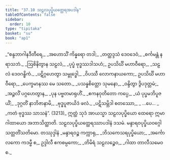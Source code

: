 ```yaml
---
title: "37.10 သဠလပုပ္ဖိယတ္ထေရအပဒါန"
tableOfContents: false
sidebar:
  order: 10
type: "tipitaka"
basket: "su"
book: "ap1"
---
```



<DynamicBreadcrumb />

<Division number="35" book="ap1" e="ch" v="20" p="334">

<Paragraph number="4085" type="verses" book="ap1">
_“စန္ဒဘာဂါနဒီတီရေ,_  
_အဟောသိံ ကိန္နရော တဒါ;_  
_တတ္ထဒ္ဒသံ ဒေဝဒေဝံ,_  
_စင်္ကမန္တံ နရာသဘံ._  

</Paragraph>

</Division>
<Division number="36" book="ap1" e="ch" v="20" p="334">

<Paragraph number="4086" type="verses" book="ap1">
_ဩစိနိတွာန သဠလံ,_  
_ပုပ္ဖံ ဗုဒ္ဓဿဒါသဟံ;_  
ဥပသိင်္ဃိ မဟာဝီရော,_  
_သဠလံ ဒေဝဂန္ဓိကံ._  

</Paragraph>

</Division>
<Division number="37" book="ap1" e="ch" v="20" p="334">

<Paragraph number="4087" type="verses" book="ap1">
_ပဋိဂ္ဂဟေတွာ သမ္ဗုဒ္ဓေါ,_  
_ဝိပဿီ လောကနာယကော;_  
ဥပသိင်္ဃိ မဟာဝီရော,_  
_ပေက္ခမာနဿ မေ သတော._  

</Paragraph>

</Division>
<Division number="38" book="ap1" e="ch" v="20" p="334">

<Paragraph number="4088" type="verses" book="ap1">
_ပသန္နစိတ္တော သုမနော,_  
_ဝန္ဒိတွာ ဒွိပဒုတ္တမံ;_  
_အဉ္ဇလိံ ပဂ္ဂဟေတွာန,_  
_ပုန ပဗ္ဗတမာရုဟိံ._  

</Paragraph>

</Division>
<Division number="39" book="ap1" e="ch" v="20" p="334">

<Paragraph number="4089" type="verses" book="ap1">
_ဧကနဝုတိတော ကပ္ပေ,_  
_ယံ ပုပ္ဖမဘိပူဇယိံ;_  
_ဒုဂ္ဂတိံ နာဘိဇာနာမိ,_  
_ဗုဒ္ဓပူဇာယိဒံ ဖလံ._  

</Paragraph>

</Division>
<Division number="40" book="ap1" e="ch" v="20" p="334">

<Paragraph number="4090" type="verses" book="ap1">
_ပဋိသမ္ဘိဒါ စတဿော,_  
_ …ပေ… _  
_ကတံ ဗုဒ္ဓဿ သာသနံ”. (3213)_  

</Paragraph>

<Paragraph number="4091" book="ap1">
ဣတ္ထံ သုဒံ အာယသ္မာ သဠလပုပ္ဖိယော ထေရော ဣမာ ဂါထာယော အဘာသိတ္ထာတိ.

</Paragraph>
</Division>

<Paragraph number="4092" type="center" book="ap1">
သဠလပုပ္ဖိယတ္ထေရဿာပဒါနံ ဒသမံ.



</Paragraph>

<Paragraph number="4093" type="center" book="ap1">
မန္ဒာရဝပုပ္ဖိယဝဂ္ဂေါ သတ္တတိံသတိမော.



</Paragraph>

<Paragraph number="4094" type="center" book="ap1">
တဿုဒ္ဒါနံ


</Paragraph>

<Paragraph number="4095" type="verses" book="ap1">
_မန္ဒာရဝဉ္စ ကက္ကာရု,_  
_ဘိသကေသရပုပ္ဖိယော;_  
_အင်္ကောလကော ကဒမ္ဗီ စ,_  
ဥဒ္ဒါလီ ဧကစမ္ပကော;_  
_တိမိရံ သဠလဉ္စေဝ,_  
_ဂါထာ တာလီသမေဝ စ._
</Paragraph>
